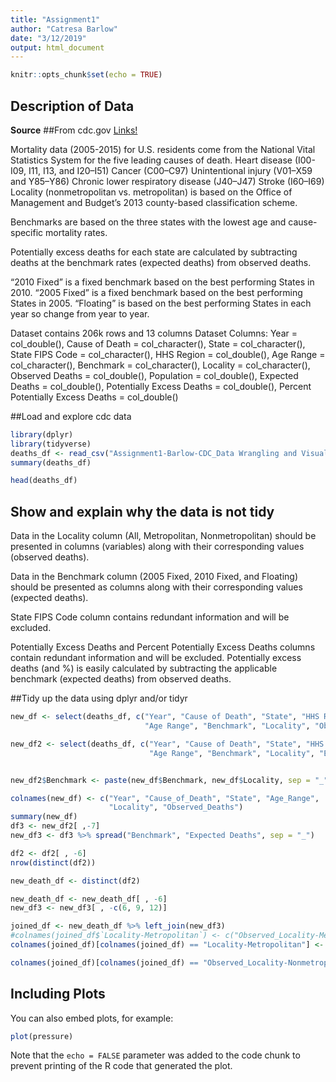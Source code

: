 ```yaml
---
title: "Assignment1"
author: "Catresa Barlow"
date: "3/12/2019"
output: html_document
---
```


```r
knitr::opts_chunk$set(echo = TRUE)
```

## Description of Data
**Source**
##From cdc.gov [Links!](https://data.cdc.gov/NCHS/NCHS-Potentially-Excess-Deaths-from-the-Five-Leadi/vdpk-qzpr)

Mortality data (2005-2015) for U.S. residents come from the National Vital Statistics System for the five leading causes of death. 
Heart disease (I00-I09, I11, I13, and I20–I51) Cancer (C00–C97) Unintentional injury (V01–X59 and Y85–Y86) Chronic lower respiratory disease (J40–J47) Stroke (I60–I69) Locality (nonmetropolitan vs. metropolitan) is based on the Office of Management and Budget’s 2013 county-based classification scheme.

Benchmarks are based on the three states with the lowest age and cause-specific mortality rates.

Potentially excess deaths for each state are calculated by subtracting deaths at the benchmark rates (expected deaths) from observed deaths.

“2010 Fixed” is a fixed benchmark based on the best performing States in 2010. “2005 Fixed” is a fixed benchmark based on the best performing States in 2005. “Floating” is based on the best performing States in each year so change from year to year. 

Dataset contains 206k rows and 13 columns
Dataset Columns:
Year = col_double(),
Cause of Death = col_character(),
State = col_character(),
State FIPS Code = col_character(),
HHS Region = col_double(),
Age Range = col_character(),
Benchmark = col_character(),
Locality = col_character(),
Observed Deaths = col_double(),
Population = col_double(),
Expected Deaths = col_double(),
Potentially Excess Deaths = col_double(),
Percent Potentially Excess Deaths = col_double()


##Load and explore cdc data
```r
library(dplyr)
library(tidyverse)
deaths_df <- read_csv("Assignment1-Barlow-CDC_Data Wrangling and Visualization.csv")
summary(deaths_df)

head(deaths_df)
```


## Show and explain why the data is not tidy
Data in the Locality column (All, Metropolitan, Nonmetropolitan) should be presented in columns (variables) along with their corresponding values (observed deaths). 

Data in the Benchmark column (2005 Fixed, 2010 Fixed, and Floating) should be presented as columns along with their corresponding values (expected deaths). 

State FIPS Code column contains redundant information and will be excluded.

Potentially Excess Deaths and Percent Potentially Excess Deaths columns contain  redundant information and will be excluded. Potentially excess deaths (and  %) is easily calculated by subtracting the applicable benchmark (expected deaths) from observed deaths.

##Tidy up the data using dplyr and/or tidyr
```r
new_df <- select(deaths_df, c("Year", "Cause of Death", "State", "HHS Region",
                              "Age Range", "Benchmark", "Locality", "Observed Deaths"))

new_df2 <- select(deaths_df, c("Year", "Cause of Death", "State", "HHS Region",
                               "Age Range", "Benchmark", "Locality", "Expected Deaths"))


new_df2$Benchmark <- paste(new_df$Benchmark, new_df$Locality, sep = "_")

colnames(new_df) <- c("Year", "Cause_of_Death", "State", "Age_Range", 
                      "Locality", "Observed_Deaths")
summary(new_df)
df3 <- new_df2[ ,-7]
new_df3 <- df3 %>% spread("Benchmark", "Expected Deaths", sep = "_")

df2 <- df2[ , -6]
nrow(distinct(df2))

new_death_df <- distinct(df2)

new_death_df <- new_death_df[ , -6]
new_df3 <- new_df3[ , -c(6, 9, 12)]

joined_df <- new_death_df %>% left_join(new_df3)
#colnames(joined_df$`Locality-Metropolitan`) <- c("Observed_Locality-Metropolitan")
colnames(joined_df)[colnames(joined_df) == "Locality-Metropolitan"] <- "Observed_Deaths_Locality-Metropolitan"

colnames(joined_df)[colnames(joined_df) == "Observed_Locality-Nonmetropolitan"] <- "Observed_Deaths_Locality-Nonmetropolitan"

```


## Including Plots

You can also embed plots, for example:

```r
plot(pressure)
```

Note that the `echo = FALSE` parameter was added to the code chunk to prevent printing of the R code that generated the plot.
